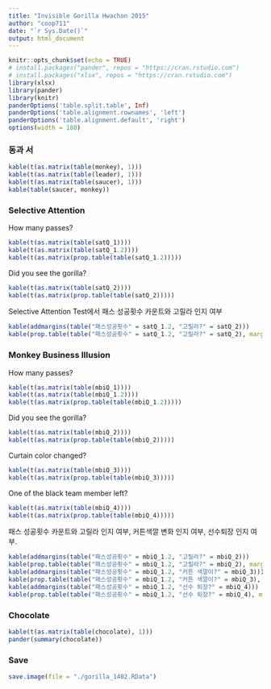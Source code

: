 ```yaml
---
title: "Invisible Gorilla Hwachon 2015"
author: "coop711"
date: "`r Sys.Date()`"
output: html_document
---
```


```r
knitr::opts_chunk$set(echo = TRUE)
# install.packages("pander", repos = "https://cran.rstudio.com")
# install.packages("xlsx", repos = "https://cran.rstudio.com")
library(xlsx)
library(pander)
library(knitr)
panderOptions('table.split.table', Inf)
panderOptions('table.alignment.rownames', 'left')
panderOptions('table.alignment.default', 'right')
options(width = 180)
```

<!--
Data Read-in
------------

```r
gorilla <- read.table("../data/gorilla_HC.txt", header = TRUE, sep = "")
names(gorilla) <- c("ID", "Q_1", "Q_2", "Q_3", "satQ_1", "satQ_2", "mbiQ_1", "mbiQ_2", "mbiQ_3", "mbiQ_4", "doorQ_1", "chocolate", "gender")
# load("gorilla.rda")
str(gorilla)
gorilla$monkey <-factor(gorilla$Q_1, levels = c("가", "나", "다"), labels = c("원숭이-바나나", "원숭이-팬더", "팬더-바나나"))
gorilla$leader<-factor(gorilla$Q_2, levels = c("가", "나"), labels = c("여전히 행복하다", "행복하지 않다"))
gorilla$saucer<-factor(gorilla$Q_3, levels = c("가", "나", "다"), labels = c("맨 위", "중간", "맨 아래"))
gorilla$satQ_2 <- factor(gorilla$satQ_2, labels = c("Yes", "No"))
gorilla$mbiQ_2 <- factor(gorilla$mbiQ_2, labels = c("Yes", "No"))
gorilla$mbiQ_3 <- factor(gorilla$mbiQ_3, labels = c("Yes", "No"))
gorilla$mbiQ_4 <- factor(gorilla$mbiQ_4, labels = c("Yes", "No"))
gorilla$satQ_1.2 <- factor(ifelse(gorilla$satQ_1 == 15, "15", "not 15"))
gorilla$mbiQ_1.2 <- factor(ifelse(gorilla$mbiQ_1 == 16, "16", "not 16"))
```

계산 편의를 위하여 `gorilla`를 검색 목록에 등록하고 소숫점 이하 자릿수 조정.

```r
attach(gorilla)
options(digits=2)
```
-->

### 동과 서

```r
kable(t(as.matrix(table(monkey), 1)))
kable(t(as.matrix(table(leader), 1)))
kable(t(as.matrix(table(saucer), 1)))
kable(table(saucer, monkey))
```

### Selective Attention

How many passes? 

```r
kable(t(as.matrix(table(satQ_1))))
kable(t(as.matrix(table(satQ_1.2))))
kable(t(as.matrix(prop.table(table(satQ_1.2)))))
```

Did you see the gorilla?

```r
kable(t(as.matrix(table(satQ_2))))
kable(t(as.matrix(prop.table(table(satQ_2)))))
```

Selective Attention Test에서 패스 성공횟수 카운트와 고릴라 인지 여부

```r
kable(addmargins(table("패스성공횟수" = satQ_1.2, "고릴라?" = satQ_2)))
kable(prop.table(table("패스성공횟수" = satQ_1.2, "고릴라?" = satQ_2), margin = 1))
```

### Monkey Business Illusion

How many passes?

```r
kable(t(as.matrix(table(mbiQ_1))))
kable(t(as.matrix(table(mbiQ_1.2))))
kable(t(as.matrix(prop.table(table(mbiQ_1.2)))))
```

Did you see the gorilla?

```r
kable(t(as.matrix(table(mbiQ_2))))
kable(t(as.matrix(prop.table(table(mbiQ_2)))))
```

Curtain color changed?

```r
kable(t(as.matrix(table(mbiQ_3))))
kable(t(as.matrix(prop.table(table(mbiQ_3)))))
```

One of the black team member left?

```r
kable(t(as.matrix(table(mbiQ_4))))
kable(t(as.matrix(prop.table(table(mbiQ_4)))))
```

패스 성공횟수 카운트와 고릴라 인지 여부, 커튼색깔 변화 인지 여부, 선수퇴장 인지 여부.

```r
kable(addmargins(table("패스성공횟수" = mbiQ_1.2, "고릴라?" = mbiQ_2)))
kable(prop.table(table("패스성공횟수" = mbiQ_1.2, "고릴라?" = mbiQ_2), margin = 1))
kable(addmargins(table("패스성공횟수" = mbiQ_1.2, "커튼 색깔이?" = mbiQ_3)))
kable(prop.table(table("패스성공횟수" = mbiQ_1.2, "커튼 색깔이?" = mbiQ_3), margin = 1))
kable(addmargins(table("패스성공횟수" = mbiQ_1.2, "선수 퇴장?" = mbiQ_4)))
kable(prop.table(table("패스성공횟수" = mbiQ_1.2, "선수 퇴장?" = mbiQ_4), margin = 1))
```

### Chocolate 

```r
kable(t(as.matrix(table(chocolate), 1)))
pander(summary(chocolate))
```
### Save

```r
save.image(file = "./gorilla_1402.RData")
```
